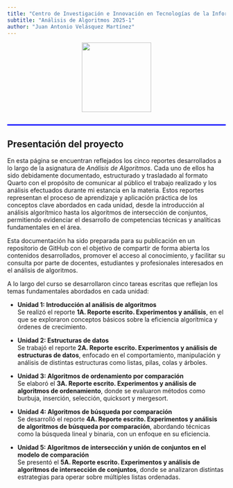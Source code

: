 ```yaml
---
title: "Centro de Investigación e Innovación en Tecnologías de la Información y Comunicación"
subtitle: "Análisis de Algoritmos 2025-1"
author: "Juan Antonio Velásquez Martínez"
---
```

<div style="text-align: center;">
  <img src="1l.jpg" width="160px">
</div>


<hr style="border: none; height: 3px; background-color: blue; margin-top: 2em; margin-bottom: 2em;">

## Presentación del proyecto

En esta página se encuentran reflejados los cinco reportes desarrollados a lo largo de la asignatura de *Análisis de Algoritmos*. Cada uno de ellos ha sido debidamente documentado, estructurado y trasladado al formato Quarto con el propósito de comunicar al público el trabajo realizado y los análisis efectuados durante mi estancia en la materia. Estos reportes representan el proceso de aprendizaje y aplicación práctica de los conceptos clave abordados en cada unidad, desde la introducción al análisis algorítmico hasta los algoritmos de intersección de conjuntos, permitiendo evidenciar el desarrollo de competencias técnicas y analíticas fundamentales en el área.

Esta documentación ha sido preparada para su publicación en un repositorio de GitHub con el objetivo de compartir de forma abierta los contenidos desarrollados, promover el acceso al conocimiento, y facilitar su consulta por parte de docentes, estudiantes y profesionales interesados en el análisis de algoritmos.

A lo largo del curso se desarrollaron cinco tareas escritas que reflejan los temas fundamentales abordados en cada unidad:

- **Unidad 1: Introducción al análisis de algoritmos**  
  Se realizó el reporte **1A. Reporte escrito. Experimentos y análisis**, en el que se exploraron conceptos básicos sobre la eficiencia algorítmica y órdenes de crecimiento.

- **Unidad 2: Estructuras de datos**  
  Se trabajó el reporte **2A. Reporte escrito. Experimentos y análisis de estructuras de datos**, enfocado en el comportamiento, manipulación y análisis de distintas estructuras como listas, pilas, colas y árboles.

- **Unidad 3: Algoritmos de ordenamiento por comparación**  
  Se elaboró el **3A. Reporte escrito. Experimentos y análisis de algoritmos de ordenamiento**, donde se evaluaron métodos como burbuja, inserción, selección, quicksort y mergesort.

- **Unidad 4: Algoritmos de búsqueda por comparación**  
  Se desarrolló el reporte **4A. Reporte escrito. Experimentos y análisis de algoritmos de búsqueda por comparación**, abordando técnicas como la búsqueda lineal y binaria, con un enfoque en su eficiencia.

- **Unidad 5: Algoritmos de intersección y unión de conjuntos en el modelo de comparación**  
  Se presentó el **5A. Reporte escrito. Experimentos y análisis de algoritmos de intersección de conjuntos**, donde se analizaron distintas estrategias para operar sobre múltiples listas ordenadas.
